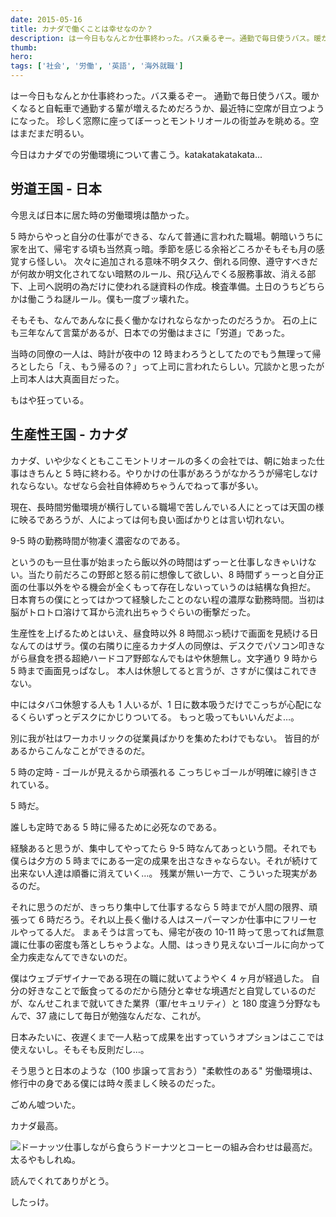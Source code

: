 ```yaml
---
date: 2015-05-16
title: カナダで働くことは幸せなのか？
description: はー今日もなんとか仕事終わった。バス乗るぞー。通勤で毎日使うバス。暖かくなると自転車で通勤する輩が増えるためだろうか、最近特に空席が目立つようになった。
thumb:
hero:
tags: ['社会', '労働', '英語', '海外就職']
---
```


はー今日もなんとか仕事終わった。バス乗るぞー。
通勤で毎日使うバス。暖かくなると自転車で通勤する輩が増えるためだろうか、最近特に空席が目立つようになった。
珍しく窓際に座ってぼーっとモントリオールの街並みを眺める。空はまだまだ明るい。

今日はカナダでの労働環境について書こう。katakatakatakata...

## 労道王国 - 日本

今思えば日本に居た時の労働環境は酷かった。

5 時からやっと自分の仕事ができる、なんて普通に言われた職場。朝暗いうちに家を出て、帰宅する頃も当然真っ暗。季節を感じる余裕どころかそもそも月の感覚すら怪しい。
次々に追加される意味不明タスク、倒れる同僚、遵守すべきだが何故か明文化されてない暗黙のルール、飛び込んでくる服務事故、消える部下、上司へ説明の為だけに使われる謎資料の作成。検査準備。土日のうちどちらかは働こうね謎ルール。僕も一度ブッ壊れた。

そもそも、なんであんなに長く働かなけれならなかったのだろうか。
石の上にも三年なんて言葉があるが、日本での労働はまさに「労道」であった。

当時の同僚の一人は、時計が夜中の 12 時まわろうとしてたのでもう無理って帰ろとしたら「え、もう帰るの？」って上司に言われたらしい。冗談かと思ったが上司本人は大真面目だった。

もはや狂っている。

## 生産性王国 - カナダ

カナダ、いや少なくともここモントリオールの多くの会社では、朝に始まった仕事はきちんと 5 時に終わる。やりかけの仕事があろうがなかろうが帰宅しなけれならない。なぜなら会社自体締めちゃうんでねって事が多い。

現在、長時間労働環境が横行している職場で苦しんでいる人にとっては天国の様に映るであろうが、人によっては何も良い面ばかりとは言い切れない。

9-5 時の勤務時間が物凄く濃密なのである。

というのも一旦仕事が始まったら飯以外の時間はずっーと仕事しなきゃいけない。当たり前だろこの野郎と怒る前に想像して欲しい、8 時間ずぅーっと自分正面の仕事以外をやる機会が全くもって存在しないっていうのは結構な負担だ。
日本育ちの僕にとってはかつて経験したことのない程の濃厚な勤務時間。当初は脳がトロトロ溶けて耳から流れ出ちゃうぐらいの衝撃だった。

生産性を上げるためとはいえ、昼食時以外 8 時間ぶっ続けで画面を見続ける日なんてのはザラ。僕の右隣りに座るカナダ人の同僚は、デスクでパソコン叩きながら昼食を摂る超絶ハードコア野郎なんでもはや休憩無し。文字通り 9 時から 5 時まで画面見っぱなし。
本人は休憩してると言うが、さすがに僕はこれできない。

中にはタバコ休憩する人も 1 人いるが、1 日に数本吸うだけでこっちが心配になるくらいずっとデスクにかじりついてる。
もっと吸ってもいいんだよ…。

別に我が社はワーカホリックの従業員ばかりを集めたわけでもない。
皆目的があるからこんなことができるのだ。

5 時の定時 - ゴールが見えるから頑張れる
こっちじゃゴールが明確に線引きされている。

5 時だ。

誰しも定時である 5 時に帰るために必死なのである。

経験あると思うが、集中してやってたら 9-5 時なんてあっという間。それでも僕らは夕方の 5 時までにある一定の成果を出さなきゃならない。それが続けて出来ない人達は順番に消えていく…。
残業が無い一方で、こういった現実があるのだ。

それに思うのだが、きっちり集中して仕事するなら 5 時までが人間の限界、頑張って 6 時だろう。それ以上長く働ける人はスーパーマンか仕事中にフリーセルやってる人だ。
まぁそうは言っても、帰宅が夜の 10-11 時って思ってれば無意識に仕事の密度も落としちゃうよな。人間、はっきり見えないゴールに向かって全力疾走なんてできないのだ。

僕はウェブデザイナーである現在の職に就いてようやく 4 ヶ月が経過した。
自分の好きなことで飯食ってるのだから随分と幸せな境遇だと自覚しているのだが、なんせこれまで就いてきた業界（軍/セキュリティ）と 180 度違う分野なもんで、37 歳にして毎日が勉強なんだな、これが。

日本みたいに、夜遅くまで一人粘って成果を出すっていうオプションはここでは使えないし。そもそも反則だし…。

そう思うと日本のような（100 歩譲って言おう）"柔軟性のある" 労働環境は、修行中の身である僕には時々羨ましく映るのだった。

ごめん嘘ついた。

カナダ最高。

![ドーナッツ](../images/workincanada/doughnut.jpg)仕事しながら食らうドーナツとコーヒーの組み合わせは最高だ。太るやもしれぬ。

読んでくれてありがとう。

したっけ。
